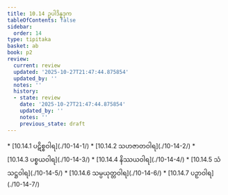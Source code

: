 ```yaml
---
title: 10.14 ဥပါဒိန္နဒုက
tableOfContents: false
sidebar:
  order: 14
type: tipitaka
basket: ab
book: p2
review:
  current: review
  updated: '2025-10-27T21:47:44.875854'
  updated_by: ''
  notes: ''
  history:
  - state: review
    date: '2025-10-27T21:47:44.875854'
    updated_by: ''
    notes: ''
    previous_state: draft
---
```



<ReviewStatus review={frontmatter.review} showDetails={true} />

<HypothesisAnnotation frontmatter={frontmatter} />

<DynamicBreadcrumb />



<TableOfContents book="p2" section="10.14">
* [10.14.1 ပဋိစ္စဝါရ](./10-14-1/)
* [10.14.2 သဟဇာတဝါရ](./10-14-2/)
* [10.14.3 ပစ္စယဝါရ](./10-14-3/)
* [10.14.4 နိဿယဝါရ](./10-14-4/)
* [10.14.5 သံသဋ္ဌဝါရ](./10-14-5/)
* [10.14.6 သမ္ပယုတ္တဝါရ](./10-14-6/)
* [10.14.7 ပဉှာဝါရ](./10-14-7/)
</TableOfContents>